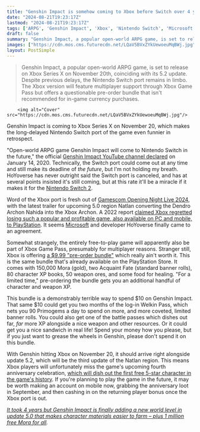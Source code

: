```yaml
---
title: "Genshin Impact is somehow coming to Xbox before Switch over 4 years after it was announced for Nintendo's console, with a $10 bundle nobody should buy"
date: "2024-08-21T19:23:17Z"
lastmod: "2024-08-21T19:23:17Z"
tags: ['ARPG', 'Genshin Impact', 'Xbox', 'Nintendo Switch', 'Microsoft', 'PlayStation', 'Xbox Game Pass']
draft: false
summary: "Genshin Impact, a popular open-world ARPG game, is set to release on Xbox Series X on November 20th, coinciding with its 5.2 update. Despite previous delays, the Nintendo Switch port remains in limbo. The Xbox version will feature multiplayer support through Xbox Game Pass but offers a questionable pre-order bundle that isn't recommended for in-game currency purchases."
images: ["https://cdn.mos.cms.futurecdn.net/LQaV5BVxZYkUewoeuMqBWj.jpg"]
layout: PostSimple
---
```

> Genshin Impact, a popular open-world ARPG game, is set to release on Xbox Series X on November 20th, coinciding with its 5.2 update. Despite previous delays, the Nintendo Switch port remains in limbo. The Xbox version will feature multiplayer support through Xbox Game Pass but offers a questionable pre-order bundle that isn't recommended for in-game currency purchases.


        <img alt="Cover" src="https://cdn.mos.cms.futurecdn.net/LQaV5BVxZYkUewoeuMqBWj.jpg"/>
        
Genshin Impact is coming to Xbox Series X on November 20, which makes the long-delayed Nintendo Switch port of the game even funnier in retrospect.

"Open-world ARPG game Genshin Impact will come to Nintendo Switch in the future," the official [Genshin Impact YouTube channel declared](https://youtu.be/gGMvTL9AedQ) on January 14, 2020. Technically, the Switch port could come out at any time and still make its deadline of *the future*, but I'm not holding my breath. HoYoverse has never outright said the Switch port is canceled, and has at several points insisted it's still coming, but at this rate it'll be a miracle if it makes it for the [<u>Nintendo Switch 2</u>](https://www.gamesradar.com/nintendo-switch-2-guide/).

Word of the Xbox port is fresh out of [Gamescom Opening Night Live 2024](https://www.gamesradar.com/games/gamescom-opening-night-live-live-coverage-2024-everything-announced/), with the latest trailer for upcoming 5.0 region Natlan converting the Dendro Archon Nahida into the Xbox Archon. A 2022 report [<u>claimed Xbox regretted losing such a popular and profitable game, also available on PC and mobile, to PlayStation</u>](https://www.gamesradar.com/xbox-regrets-losing-genshin-impact-to-playstation-and-reportedly-wants-a-chinese-hit-of-its-own/). It seems [Microsoft](https://www.gamesradar.com/tag/microsoft/) and developer HoYoverse finally came to an agreement. 

Somewhat strangely, the entirely free-to-play game will apparently also be part of Xbox Game Pass, presumably for multiplayer reasons. Stranger still, Xbox is offering [a $9.99 "pre-order bundle"](https://www.xbox.com/en-US/games/store/genshin-impact-xbox-pre-order-bundle/9P4QL80B759X/0017) which really ain't worth it. This is the same bundle that's already available on the PlayStation Store. It comes with 150,000 Mora (gold), two Acquaint Fate (standard banner rolls), 80 character XP books, 50 weapon ores, and some food for healing. "For a limited time," pre-ordering the bundle gets you an additional handful of character and weapon XP. 

This bundle is a demonstrably terrible way to spend $10 on Genshin Impact. That same $10 could get you two months of the log-in Welkin Pass, which nets you 90 Primogems a day to spend on more, and more coveted, limited banner rolls. You could also get one of the battle passes which dishes out far, *far* more XP alongside a nice weapon and other resources. Or it could get you a nice sandwich in real life! Spend your money how you please, but if you just want to grease the wheels in Genshin, please don't spend it on this bundle. 

With Genshin hitting Xbox on November 20, it should arrive right alongside update 5.2, which will be the third update of the Natlan region. This means Xbox players will unfortunately miss the game's upcoming fourth anniversary celebration, [<u>which will dish out the first free 5-star character in the game's history</u>](https://www.gamesradar.com/games/open-world/genshin-impact-gives-out-its-first-free-5-star-character-as-update-50-pulls-out-the-big-guns-for-natlan-custom-made-artifacts-and-no-more-5050-odds-on-characters/). If you're planning to play the game in the future, it may be worth making an account on mobile now, grabbing the anniversary loot in September, and then cashing in on the returning player bonus once the Xbox port is out. 

[<u><em>It took 4 years but Genshin Impact is finally adding a new world level in update 5.0 that makes character materials easier to farm – plus 1 million free Mora for all</em></u>](https://www.gamesradar.com/games/open-world/it-took-4-years-but-genshin-impact-is-finally-adding-a-new-world-level-in-update-50-that-makes-character-materials-easier-to-farm-plus-1-million-free-mora-for-all/)*.*
        